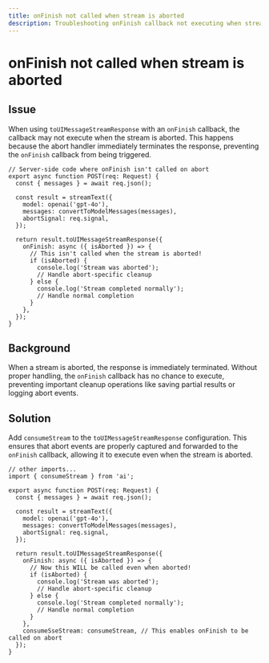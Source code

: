 ```yaml
---
title: onFinish not called when stream is aborted
description: Troubleshooting onFinish callback not executing when streams are aborted with toUIMessageStreamResponse
---
```


# onFinish not called when stream is aborted

## Issue

When using `toUIMessageStreamResponse` with an `onFinish` callback, the callback may not execute when the stream is aborted. This happens because the abort handler immediately terminates the response, preventing the `onFinish` callback from being triggered.

```tsx
// Server-side code where onFinish isn't called on abort
export async function POST(req: Request) {
  const { messages } = await req.json();

  const result = streamText({
    model: openai('gpt-4o'),
    messages: convertToModelMessages(messages),
    abortSignal: req.signal,
  });

  return result.toUIMessageStreamResponse({
    onFinish: async ({ isAborted }) => {
      // This isn't called when the stream is aborted!
      if (isAborted) {
        console.log('Stream was aborted');
        // Handle abort-specific cleanup
      } else {
        console.log('Stream completed normally');
        // Handle normal completion
      }
    },
  });
}
```

## Background

When a stream is aborted, the response is immediately terminated. Without proper handling, the `onFinish` callback has no chance to execute, preventing important cleanup operations like saving partial results or logging abort events.

## Solution

Add `consumeStream` to the `toUIMessageStreamResponse` configuration. This ensures that abort events are properly captured and forwarded to the `onFinish` callback, allowing it to execute even when the stream is aborted.

```tsx
// other imports...
import { consumeStream } from 'ai';

export async function POST(req: Request) {
  const { messages } = await req.json();

  const result = streamText({
    model: openai('gpt-4o'),
    messages: convertToModelMessages(messages),
    abortSignal: req.signal,
  });

  return result.toUIMessageStreamResponse({
    onFinish: async ({ isAborted }) => {
      // Now this WILL be called even when aborted!
      if (isAborted) {
        console.log('Stream was aborted');
        // Handle abort-specific cleanup
      } else {
        console.log('Stream completed normally');
        // Handle normal completion
      }
    },
    consumeSseStream: consumeStream, // This enables onFinish to be called on abort
  });
}
```
